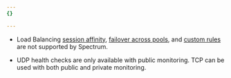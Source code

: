 ```yaml
---
{}

---
```


* Load Balancing [session affinity](/load-balancing/understand-basics/session-affinity/), [failover across pools](/load-balancing/understand-basics/adaptive-routing/#failover-across-pools), and [custom rules](/load-balancing/additional-options/load-balancing-rules/) are not supported by Spectrum.

* UDP health checks are only available with public monitoring. TCP can be used with both public and private monitoring.
